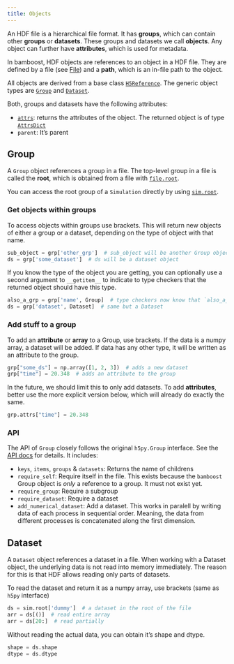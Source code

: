 ```yaml
---
title: Objects
---
```


An HDF file is a hierarchical file format. It has **groups**, which can contain other
**groups** or **datasets**. These groups and datasets we call **objects**. Any object can
further have **attributes**, which is used for metadata.

In bamboost, HDF objects are references to an object in a HDF file. They are defined by a
file (see [File](file_handler)) and a **path**, which is an in-file path to the
object.

All objects are derived from a base class
[`H5Reference`](/apidocs/core/hdf5/ref#H5Reference). The generic object types are
[`Group`](/apidocs/core/hdf5/ref#Group) and [`Dataset`](/apidocs/core/hdf5/ref#Dataset).

Both, groups and datasets have the following attributes:

- [`attrs`](/apidocs/core/hdf5/ref#H5Reference.attrs): returns the attributes of the
  object. The returned object is of type
  [`AttrsDict`](/apidocs/core/hdf5/attrsdict#AttrsDict)
- `parent`: It's parent

## Group

A `Group` object references a group in a file.
The top-level group in a file is called the **root**, which is obtained from a file with
[`file.root`](/apidocs/core/hdf5/file#HDF5File.root).

::: {.callout-tip}
You can access the root group of a `Simulation` directly by using
[`sim.root`](/apidocs/core/simulation/base#_Simulation.root).
:::

### Get objects within groups

To access objects within groups use brackets. This will return new objects of
either a group or a dataset, depending on the type of object with that name.

```python
sub_object = grp['other_grp']  # sub_object will be another Group object
ds = grp['some_dataset']  # ds will be a dataset object
```

::: {.callout-tip}
If you know the type of the object you are getting, you can optionally use a second
argument to `__getitem__` to indicate to type checkers that the returned object should
have this type.

```python
also_a_grp = grp['name', Group]  # type checkers now know that `also_a_grp` is of type Group
ds = grp['dataset', Dataset]  # same but a Dataset
```
:::


### Add stuff to a group

To add an **attribute** or **array** to a Group, use brackets. If the data is a numpy
array, a dataset will be added. If data has any other type, it will be written as an
attribute to the group.

```python
grp["some_ds"] = np.array([1, 2, 3])  # adds a new dataset
grp["time"] = 20.348  # adds an attribute to the group
```

::: {.callout-warning}
In the future, we should limit this to only add datasets.
To add **attributes**, better use the more explicit version below, which will already do exactly
the same.
```python
grp.attrs["time"] = 20.348
```
:::

### API

The API of `Group` closely follows the original `h5py.Group` interface. See the [API
docs](/apidocs/core/hdf5/ref#Group) for details. It includes:

- `keys`, `items`, `groups` & `datasets`: Returns the name of childrens
- `require_self`: Require itself in the file. This exists because the `bamboost` Group
  object is _only_ a reference to a group. It must not exist yet.
- `require_group`: Require a subgroup
- `require_dataset`: Require a dataset
- `add_numerical_dataset`: Add a dataset. This works in paralell by writing data of each
  process in sequential order. Meaning, the data from different processes is concatenated
  along the first dimension.


## Dataset

A `Dataset` object references a dataset in a file.
When working with a Dataset object, the underlying data is not read into memory
immediately. The reason for this is that HDF allows reading only parts of datasets.

To read the dataset and return it as a numpy array, use brackets (same as `h5py` interface)
```python
ds = sim.root['dummy']  # a dataset in the root of the file
arr = ds[()]  # read entire array
arr = ds[20:]  # read partially
```

Without reading the actual data, you can obtain it's shape and dtype.
```python
shape = ds.shape
dtype = ds.dtype
```
